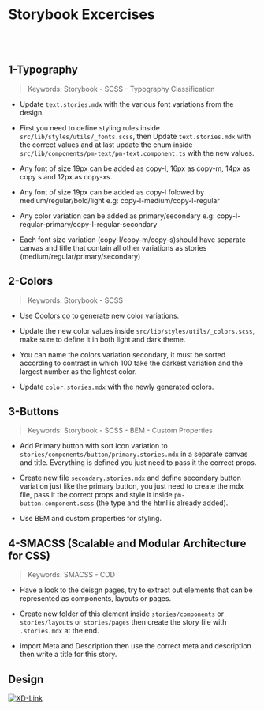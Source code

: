 
<Meta title="Exercises/Storybook Exercises" />


# Storybook Excercises

<br></br>

## 1-Typography

> Keywords: Storybook - SCSS - Typography Classification

- Update `text.stories.mdx` with the various font variations from the design.

- First you need to define styling rules inside `src/lib/styles/utils/_fonts.scss`, then Update `text.stories.mdx` with the correct values and at last update the enum inside `src/lib/components/pm-text/pm-text.component.ts` with the new values.

- Any font of size 19px can be added as copy-l, 16px as copy-m, 14px as copy s and 12px as copy-xs.

- Any font of size 19px can be added as copy-l folowed by medium/regular/bold/light e.g: copy-l-medium/copy-l-regular

- Any color variation can be added as primary/secondary e.g: copy-l-regular-primary/copy-l-regular-secondary

- Each font size variation (copy-l/copy-m/copy-s)should have separate canvas and title that contain all other variations as stories (medium/regular/primary/secondary)


## 2-Colors

> Keywords: Storybook - SCSS

- Use [Coolors.co](https://coolors.co/db995a-654236-d6d4a0-da7635-e24e1b) to generate new color variations.

- Update the new color values inside `src/lib/styles/utils/_colors.scss`, make sure to define it in both light and dark theme.

- You can name the colors variation secondary, it must be sorted according to contrast in which 100 take the darkest variation and the largest number as the lightest color.

- Update `color.stories.mdx` with the newly generated colors.



## 3-Buttons

> Keywords: Storybook - SCSS - BEM - Custom Properties

- Add Primary button with sort icon variation to `stories/components/button/primary.stories.mdx` in a separate canvas and title. Everything is defined you just need to pass it the correct props.

- Create new file `secondary.stories.mdx` and define secondary button variation just like the primary button, you just need to create the mdx file, pass it the correct props and style it inside `pm-button.component.scss` (the type and the html is already added).

- Use BEM and custom properties for styling.

## 4-SMACSS (Scalable and Modular Architecture for CSS)

> Keywords: SMACSS - CDD

- Have a look to the deisgn pages, try to extract out elements that can be represented as components, layouts or pages.

- Create new folder of this element inside `stories/components` or `stories/layouts` or `stories/pages` then create the story file with `.stories.mdx` at the end.

- import Meta and Description then use the correct meta and description then write a title for this story.





## Design

[![XD-Link](https://img.shields.io/badge/-XDLink-%235c5c5c?logo=adobexd&labelColor=450034)](https://xd.adobe.com/view/3ff4c180-5eee-4b0f-941c-2de05a13ccd2-6aa7/specs/)

